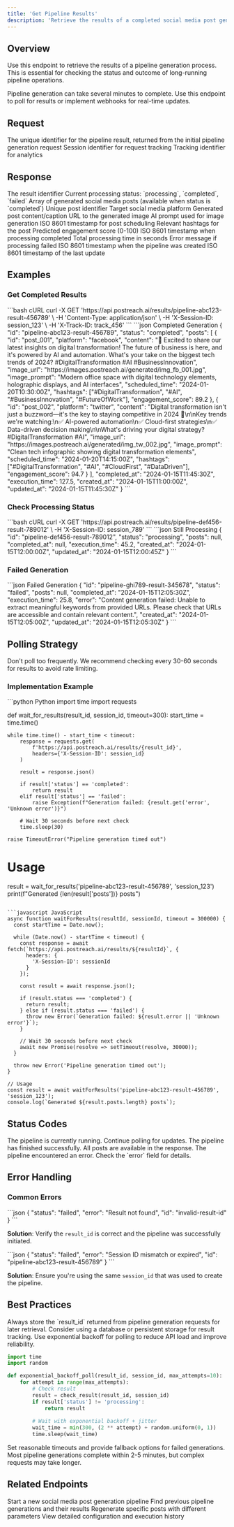```yaml
---
title: 'Get Pipeline Results'
description: 'Retrieve the results of a completed social media post generation pipeline'
---
```


## Overview

Use this endpoint to retrieve the results of a pipeline generation process. This is essential for checking the status and outcome of long-running pipeline operations.

<Info>
Pipeline generation can take several minutes to complete. Use this endpoint to poll for results or implement webhooks for real-time updates.
</Info>

## Request

<ParamField path="result_id" type="string" required>
The unique identifier for the pipeline result, returned from the initial pipeline generation request
</ParamField>

<ParamField path="session_id" type="string">
Session identifier for request tracking
</ParamField>

<ParamField path="track_id" type="string">
Tracking identifier for analytics
</ParamField>

## Response

<ResponseField name="id" type="string">
The result identifier
</ResponseField>

<ResponseField name="status" type="string">
Current processing status: `processing`, `completed`, `failed`
</ResponseField>

<ResponseField name="posts" type="array">
Array of generated social media posts (available when status is `completed`)

<Expandable title="Post Details">
<ResponseField name="id" type="string">
Unique post identifier
</ResponseField>

<ResponseField name="platform" type="string">
Target social media platform
</ResponseField>

<ResponseField name="content" type="string">
Generated post content/caption
</ResponseField>

<ResponseField name="image_url" type="string">
URL to the generated image
</ResponseField>

<ResponseField name="image_prompt" type="string">
AI prompt used for image generation
</ResponseField>

<ResponseField name="scheduled_time" type="string">
ISO 8601 timestamp for post scheduling
</ResponseField>

<ResponseField name="hashtags" type="array">
Relevant hashtags for the post
</ResponseField>

<ResponseField name="engagement_score" type="number">
Predicted engagement score (0-100)
</ResponseField>
</Expandable>
</ResponseField>

<ResponseField name="completed_at" type="string">
ISO 8601 timestamp when processing completed
</ResponseField>

<ResponseField name="execution_time" type="number">
Total processing time in seconds
</ResponseField>

<ResponseField name="error" type="string">
Error message if processing failed
</ResponseField>

<ResponseField name="created_at" type="string">
ISO 8601 timestamp when the pipeline was created
</ResponseField>

<ResponseField name="updated_at" type="string">
ISO 8601 timestamp of the last update
</ResponseField>

## Examples

### Get Completed Results

<RequestExample>
```bash cURL
curl -X GET 'https://api.postreach.ai/results/pipeline-abc123-result-456789' \
  -H 'Content-Type: application/json' \
  -H 'X-Session-ID: session_123' \
  -H 'X-Track-ID: track_456'
```
</RequestExample>

<ResponseExample>
```json Completed Generation
{
  "id": "pipeline-abc123-result-456789",
  "status": "completed",
  "posts": [
    {
      "id": "post_001",
      "platform": "facebook",
      "content": "🌟 Excited to share our latest insights on digital transformation! The future of business is here, and it's powered by AI and automation. What's your take on the biggest tech trends of 2024? #DigitalTransformation #AI #BusinessInnovation",
      "image_url": "https://images.postreach.ai/generated/img_fb_001.jpg",
      "image_prompt": "Modern office space with digital technology elements, holographic displays, and AI interfaces",
      "scheduled_time": "2024-01-20T10:30:00Z",
      "hashtags": ["#DigitalTransformation", "#AI", "#BusinessInnovation", "#FutureOfWork"],
      "engagement_score": 89.2
    },
    {
      "id": "post_002",
      "platform": "twitter",
      "content": "Digital transformation isn't just a buzzword—it's the key to staying competitive in 2024 🚀\n\nKey trends we're watching:\n✅ AI-powered automation\n✅ Cloud-first strategies\n✅ Data-driven decision making\n\nWhat's driving your digital strategy? #DigitalTransformation #AI",
      "image_url": "https://images.postreach.ai/generated/img_tw_002.jpg",
      "image_prompt": "Clean tech infographic showing digital transformation elements",
      "scheduled_time": "2024-01-20T14:15:00Z",
      "hashtags": ["#DigitalTransformation", "#AI", "#CloudFirst", "#DataDriven"],
      "engagement_score": 94.7
    }
  ],
  "completed_at": "2024-01-15T11:45:30Z",
  "execution_time": 127.5,
  "created_at": "2024-01-15T11:00:00Z",
  "updated_at": "2024-01-15T11:45:30Z"
}
```
</ResponseExample>

### Check Processing Status

<RequestExample>
```bash cURL
curl -X GET 'https://api.postreach.ai/results/pipeline-def456-result-789012' \
  -H 'X-Session-ID: session_789'
```
</RequestExample>

<ResponseExample>
```json Still Processing
{
  "id": "pipeline-def456-result-789012",
  "status": "processing",
  "posts": null,
  "completed_at": null,
  "execution_time": 45.2,
  "created_at": "2024-01-15T12:00:00Z",
  "updated_at": "2024-01-15T12:00:45Z"
}
```
</ResponseExample>

### Failed Generation

<ResponseExample>
```json Failed Generation
{
  "id": "pipeline-ghi789-result-345678",
  "status": "failed",
  "posts": null,
  "completed_at": "2024-01-15T12:05:30Z",
  "execution_time": 25.8,
  "error": "Content generation failed: Unable to extract meaningful keywords from provided URLs. Please check that URLs are accessible and contain relevant content.",
  "created_at": "2024-01-15T12:05:00Z",
  "updated_at": "2024-01-15T12:05:30Z"
}
```
</ResponseExample>

## Polling Strategy

<Warning>
Don't poll too frequently. We recommend checking every 30-60 seconds for results to avoid rate limiting.
</Warning>

### Implementation Example

<CodeGroup>
```python Python
import time
import requests

def wait_for_results(result_id, session_id, timeout=300):
    start_time = time.time()
    
    while time.time() - start_time < timeout:
        response = requests.get(
            f'https://api.postreach.ai/results/{result_id}',
            headers={'X-Session-ID': session_id}
        )
        
        result = response.json()
        
        if result['status'] == 'completed':
            return result
        elif result['status'] == 'failed':
            raise Exception(f"Generation failed: {result.get('error', 'Unknown error')}")
        
        # Wait 30 seconds before next check
        time.sleep(30)
    
    raise TimeoutError("Pipeline generation timed out")

# Usage
result = wait_for_results('pipeline-abc123-result-456789', 'session_123')
print(f"Generated {len(result['posts'])} posts")
```

```javascript JavaScript
async function waitForResults(resultId, sessionId, timeout = 300000) {
  const startTime = Date.now();
  
  while (Date.now() - startTime < timeout) {
    const response = await fetch(`https://api.postreach.ai/results/${resultId}`, {
      headers: {
        'X-Session-ID': sessionId
      }
    });
    
    const result = await response.json();
    
    if (result.status === 'completed') {
      return result;
    } else if (result.status === 'failed') {
      throw new Error(`Generation failed: ${result.error || 'Unknown error'}`);
    }
    
    // Wait 30 seconds before next check
    await new Promise(resolve => setTimeout(resolve, 30000));
  }
  
  throw new Error('Pipeline generation timed out');
}

// Usage
const result = await waitForResults('pipeline-abc123-result-456789', 'session_123');
console.log(`Generated ${result.posts.length} posts`);
```
</CodeGroup>

## Status Codes

<AccordionGroup>
<Accordion title="processing">
The pipeline is currently running. Continue polling for updates.
</Accordion>

<Accordion title="completed">
The pipeline has finished successfully. All posts are available in the response.
</Accordion>

<Accordion title="failed">
The pipeline encountered an error. Check the `error` field for details.
</Accordion>
</AccordionGroup>

## Error Handling

### Common Errors

<AccordionGroup>
<Accordion title="Result Not Found">
```json
{
  "status": "failed",
  "error": "Result not found",
  "id": "invalid-result-id"
}
```

**Solution**: Verify the `result_id` is correct and the pipeline was successfully initiated.
</Accordion>

<Accordion title="Session Mismatch">
```json
{
  "status": "failed",
  "error": "Session ID mismatch or expired",
  "id": "pipeline-abc123-result-456789"
}
```

**Solution**: Ensure you're using the same `session_id` that was used to create the pipeline.
</Accordion>
</AccordionGroup>

## Best Practices

<Steps>
<Step title="Store Result IDs">
Always store the `result_id` returned from pipeline generation requests for later retrieval.

<Check>
Consider using a database or persistent storage for result tracking.
</Check>
</Step>

<Step title="Implement Exponential Backoff">
Use exponential backoff for polling to reduce API load and improve reliability.

```python
import time
import random

def exponential_backoff_poll(result_id, session_id, max_attempts=10):
    for attempt in range(max_attempts):
        # Check result
        result = check_result(result_id, session_id)
        if result['status'] != 'processing':
            return result
        
        # Wait with exponential backoff + jitter
        wait_time = min(300, (2 ** attempt) + random.uniform(0, 1))
        time.sleep(wait_time)
```
</Step>

<Step title="Handle Timeouts Gracefully">
Set reasonable timeouts and provide fallback options for failed generations.

<Note>
Most pipeline generations complete within 2-5 minutes, but complex requests may take longer.
</Note>
</Step>
</Steps>

## Related Endpoints

<CardGroup cols={2}>
<Card title="Generate Posts" icon="play" href="/api-reference/pipeline/generate-posts">
  Start a new social media post generation pipeline
</Card>

<Card title="Search Pipelines" icon="magnifying-glass" href="/api-reference/pipeline/search-pipelines">
  Find previous pipeline generations and their results
</Card>

<Card title="Regenerate Posts" icon="arrows-rotate" href="/api-reference/pipeline/regenerate-posts">
  Regenerate specific posts with different parameters
</Card>

<Card title="Pipeline History" icon="clock-rotate-left" href="/api-reference/pipeline/get-pipeline">
  View detailed configuration and execution history
</Card>
</CardGroup> 